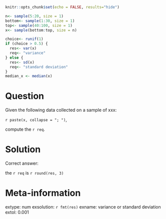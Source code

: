 
```r
knitr::opts_chunk$set(echo = FALSE, results="hide")
```

```r
n<- sample(5:20, size = 1)
bottom<- sample(1:30, size = 1)
top<- sample(40:100, size = 1)
x<- sample(bottom:top, size = n)

choice<- runif(1)
if (choice > 0.5) {
  res<- var(x)
  req<- "variance"
} else {
  res<- sd(x)
  req<- "standard deviation"
}
median_x <- median(x)
```

Question
========

Given the following data collected on a sample of xxx:

`r paste(x, collapse = "; ")`,

compute the `r req`.

Solution
========

Correct answer: 

the `r req` is `r round(res, 3)`

Meta-information
================
extype: num
exsolution: `r fmt(res)`
exname: variance or standard deviation
extol: 0.001

